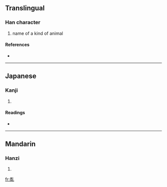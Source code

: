 ==Translingual==

===Han character===
{{Han char|rn=5|rad=乙|as=12|sn=13|four=9221<sub>0</sub>|canj=火手山 (FQU)}}

# name of a kind of animal

====References====
* {{Han ref|kx=0085.010|dkj=00215|dj=0173.090|hdz=10058.010|uh=4E83|ud=20099|bh=DCB1|bd=56497}}

----

==Japanese==

===Kanji===
{{ja-kanji|grade=|rs=乙12}}

# {{defn|Japanese}}

====Readings====
* {{ja-readings|on=[[りん]] (rin)|kun=[[うれる]] (ureru)}}

----

==Mandarin==

===Hanzi===
{{cmn-hanzi|pin=[[lín]] ([[lin2]])|wg=lin<sup>2</sup>}}

# {{defn|Mandarin}}

[[fr:亃]]